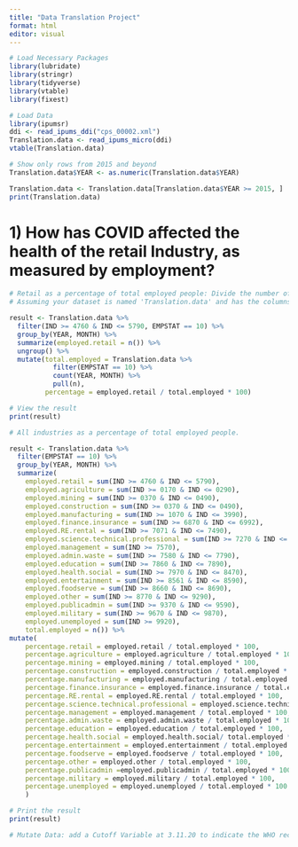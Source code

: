```yaml
---
title: "Data Translation Project"
format: html
editor: visual
---
```


```r
# Load Necessary Packages
library(lubridate)
library(stringr)
library(tidyverse)
library(vtable)
library(fixest)
```

```r
# Load Data
library(ipumsr)
ddi <- read_ipums_ddi("cps_00002.xml")
Translation.data <- read_ipums_micro(ddi)
vtable(Translation.data)

# Show only rows from 2015 and beyond 
Translation.data$YEAR <- as.numeric(Translation.data$YEAR)

Translation.data <- Translation.data[Translation.data$YEAR >= 2015, ]
print(Translation.data)
```

# 1) How has COVID affected the health of the retail Industry, as measured by employment?

```r
# Retail as a percentage of total employed people: Divide the number of people whos IND code is between 4760-5790 by the number of people who's EMPSTAT = 10, by month, and create a new data frame with this outputs
# Assuming your dataset is named 'Translation.data' and has the columns YEAR, MONTH, IND, and EMPSTAT

result <- Translation.data %>%
  filter(IND >= 4760 & IND <= 5790, EMPSTAT == 10) %>%
  group_by(YEAR, MONTH) %>%
  summarize(employed.retail = n()) %>%
  ungroup() %>%
  mutate(total.employed = Translation.data %>%
           filter(EMPSTAT == 10) %>%
           count(YEAR, MONTH) %>%
           pull(n),
         percentage = employed.retail / total.employed * 100)

# View the result
print(result)


```

```r
# All industries as a percentage of total employed people. 

result <- Translation.data %>%
  filter(EMPSTAT == 10) %>%
  group_by(YEAR, MONTH) %>%
  summarize(
    employed.retail = sum(IND >= 4760 & IND <= 5790),
    employed.agriculture = sum(IND >= 0170 & IND <= 0290),
    employed.mining = sum(IND >= 0370 & IND <= 0490),
    employed.construction = sum(IND >= 0370 & IND <= 0490),
    employed.manufacturing = sum(IND >= 1070 & IND <= 3990),
    employed.finance.insurance = sum(IND >= 6870 & IND <= 6992),
    employed.RE.rental = sum(IND >= 7071 & IND <= 7490),
    employed.science.technical.professional = sum(IND >= 7270 & IND <= 7490),
    employed.management = sum(IND >= 7570),
    employed.admin.waste = sum(IND >= 7580 & IND <= 7790),
    employed.education = sum(IND >= 7860 & IND <= 7890),
    employed.health.social = sum(IND >= 7970 & IND <= 8470),
    employed.entertainment = sum(IND >= 8561 & IND <= 8590),
    employed.foodserve = sum(IND >= 8660 & IND <= 8690),
    employed.other = sum(IND >= 8770 & IND <= 9290),
    employed.publicadmin = sum(IND >= 9370 & IND <= 9590),
    employed.military = sum(IND >= 9670 & IND <= 9870),
    employed.unemployed = sum(IND >= 9920),
    total.employed = n()) %>%
mutate(
    percentage.retail = employed.retail / total.employed * 100,
    percentage.agriculture = employed.agriculture / total.employed * 100,
    percentage.mining = employed.mining / total.employed * 100,
    percentage.construction = employed.construction / total.employed * 100,
    percentage.manufacturing = employed.manufacturing / total.employed * 100,
    percentage.finance.insurance = employed.finance.insurance / total.employed * 100,
    percentage.RE.rental = employed.RE.rental / total.employed * 100,
    percentage.science.technical.professional = employed.science.technical.professional / total.employed * 100,
    percentage.management = employed.management / total.employed * 100,
    percentage.admin.waste = employed.admin.waste / total.employed * 100,
    percentage.education = employed.education / total.employed * 100,
    percentage.health.social = employed.health.social/ total.employed * 100,
    percentage.entertainment = employed.entertainment / total.employed * 100,
    percentage.foodserve = employed.foodserve / total.employed * 100,
    percentage.other = employed.other / total.employed * 100,
    percentage.publicadmin =employed.publicadmin / total.employed * 100,
    percentage.military = employed.military / total.employed * 100,
    percentage.unemployed = employed.unemployed / total.employed * 100
    )

# Print the result
print(result)
```

```r
# Mutate Data: add a Cutoff Variable at 3.11.20 to indicate the WHO recognition of COVId as a global pandemic.


```
